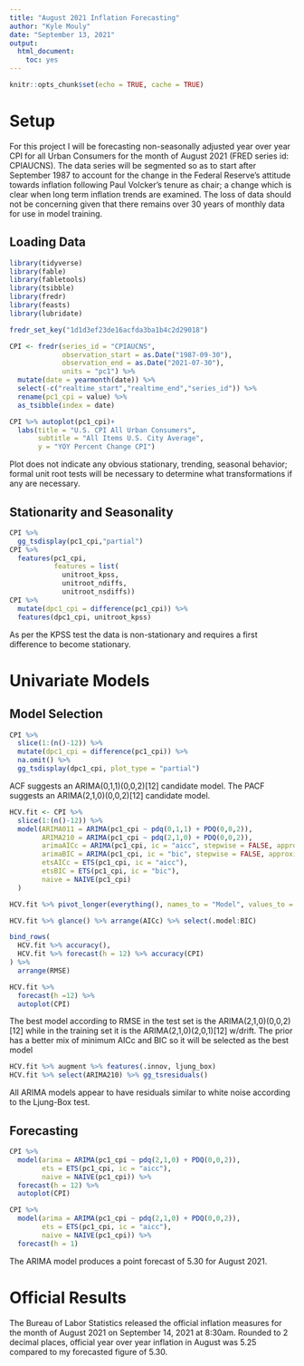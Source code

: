 ```yaml
---
title: "August 2021 Inflation Forecasting"
author: "Kyle Mouly"
date: "September 13, 2021"
output:
  html_document:
    toc: yes
---
```


```r
knitr::opts_chunk$set(echo = TRUE, cache = TRUE)
```

# Setup

For this project I will be forecasting non-seasonally adjusted year over year CPI for all Urban Consumers for the month of August 2021 (FRED series id: CPIAUCNS). The data series will be segmented so as to start after September 1987 to account for the change in the Federal Reserve's attitude towards inflation following Paul Volcker's tenure as chair; a change which is clear when long term inflation trends are examined. The loss of data should not be concerning given that there remains over 30 years of monthly data for use in model training.

## Loading Data

```r
library(tidyverse)
library(fable)
library(fabletools)
library(tsibble)
library(fredr)
library(feasts)
library(lubridate)
```

```r
fredr_set_key("1d1d3ef23de16acfda3ba1b4c2d29018")
```

```r
CPI <- fredr(series_id = "CPIAUCNS",
             observation_start = as.Date("1987-09-30"),
             observation_end = as.Date("2021-07-30"),
             units = "pc1") %>%
  mutate(date = yearmonth(date)) %>%
  select(-c("realtime_start","realtime_end","series_id")) %>%
  rename(pc1_cpi = value) %>%
  as_tsibble(index = date)

CPI %>% autoplot(pc1_cpi)+ 
  labs(title = "U.S. CPI All Urban Consumers",
       subtitle = "All Items U.S. City Average",
       y = "YOY Percent Change CPI")
```

Plot does not indicate any obvious stationary, trending, seasonal behavior; formal unit root tests will be necessary to determine what transformations if any are necessary.

## Stationarity and Seasonality

```r
CPI %>%
  gg_tsdisplay(pc1_cpi,"partial")
CPI %>%
  features(pc1_cpi,
           features = list(
             unitroot_kpss,
             unitroot_ndiffs,
             unitroot_nsdiffs))
CPI %>%
  mutate(dpc1_cpi = difference(pc1_cpi)) %>%
  features(dpc1_cpi, unitroot_kpss)
```

As per the KPSS test the data is non-stationary and requires a first difference to become stationary.

# Univariate Models

## Model Selection

```r
CPI %>%
  slice(1:(n()-12)) %>%
  mutate(dpc1_cpi = difference(pc1_cpi)) %>%
  na.omit() %>%
  gg_tsdisplay(dpc1_cpi, plot_type = "partial")
```

ACF suggests an ARIMA(0,1,1)(0,0,2)[12] candidate model. The PACF suggests an ARIMA(2,1,0)(0,0,2)[12] candidate model.

```r
HCV.fit <- CPI %>%
  slice(1:(n()-12)) %>%
  model(ARIMA011 = ARIMA(pc1_cpi ~ pdq(0,1,1) + PDQ(0,0,2)),
        ARIMA210 = ARIMA(pc1_cpi ~ pdq(2,1,0) + PDQ(0,0,2)),
        arimaAICc = ARIMA(pc1_cpi, ic = "aicc", stepwise = FALSE, approximation = FALSE),
        arimaBIC = ARIMA(pc1_cpi, ic = "bic", stepwise = FALSE, approximation = FALSE),
        etsAICc = ETS(pc1_cpi, ic = "aicc"),
        etsBIC = ETS(pc1_cpi, ic = "bic"),
        naive = NAIVE(pc1_cpi)
  )
```

```r
HCV.fit %>% pivot_longer(everything(), names_to = "Model", values_to = "Order")

HCV.fit %>% glance() %>% arrange(AICc) %>% select(.model:BIC)

bind_rows(
  HCV.fit %>% accuracy(),
  HCV.fit %>% forecast(h = 12) %>% accuracy(CPI)
) %>%
  arrange(RMSE)

HCV.fit %>%
  forecast(h =12) %>%
  autoplot(CPI)
```

The best model according to RMSE in the test set is the ARIMA(2,1,0)(0,0,2)[12] while in the training set it is the ARIMA(2,1,0)(2,0,1)[12] w/drift. The prior has a better mix of minimum AICc and BIC so it will be selected as the best model

```r
HCV.fit %>% augment %>% features(.innov, ljung_box)
HCV.fit %>% select(ARIMA210) %>% gg_tsresiduals()
```

All ARIMA models appear to have residuals similar to white noise according to the Ljung-Box test.

## Forecasting

```r
CPI %>%
  model(arima = ARIMA(pc1_cpi ~ pdq(2,1,0) + PDQ(0,0,2)),
        ets = ETS(pc1_cpi, ic = "aicc"),
        naive = NAIVE(pc1_cpi)) %>%
  forecast(h = 12) %>%
  autoplot(CPI)

CPI %>%
  model(arima = ARIMA(pc1_cpi ~ pdq(2,1,0) + PDQ(0,0,2)),
        ets = ETS(pc1_cpi, ic = "aicc"),
        naive = NAIVE(pc1_cpi)) %>%
  forecast(h = 1)
```

The ARIMA model produces a point forecast of 5.30 for August 2021.

# Official Results

The Bureau of Labor Statistics released the official inflation measures for the month of August 2021 on September 14, 2021 at 8:30am. Rounded to 2 decimal places, official year over year inflation in August was 5.25 compared to my forecasted figure of 5.30.
